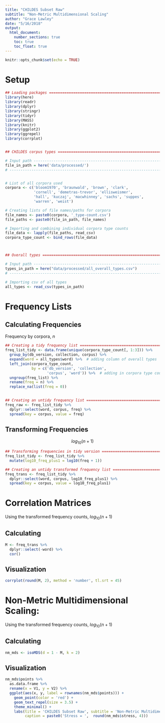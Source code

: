 ```yaml
---
title: "CHILDES Subset Raw"
subtitle: "Non-Metric Multidimensional Scaling"
author: "Grace Lawley"
date: "5/16/2018"
output:
  html_document:
    number_sections: true
    toc: true
    toc_float: true
---
```


```r
knitr::opts_chunk$set(echo = TRUE)
```
# Setup
```r
## Loading packages ===========================================================
library(here)
library(readr)
library(dplyr)
library(stringr)
library(tidyr)
library(MASS)
library(knitr)
library(ggplot2)
library(ggrepel)
library(corrplot)


## CHILDES corpus types =======================================================

# Input path ------------------------------------------------------------------
file_in_path = here('data/processed/')
# -----------------------------------------------------------------------------


# List of all corpora used
corpora <- c('bloom1970', 'braunwald', 'brown', 'clark', 
             'cornell', 'demetras-trevor', 'ellisweismer',
             'hall', 'kuczaj', 'macwhinney', 'sachs', 'suppes',
             'warren', 'weist')

# Creating lists of file names/paths for corpora
file_names <- paste0(corpora, '_type-count.csv')
file_paths <- paste0(file_in_path, file_names)

# Importing and combining individual corpora type counts
file_data <- lapply(file_paths, read_csv)
corpora_type_count <- bind_rows(file_data)



## Overall types ==============================================================

# Input path ------------------------------------------------------------------
types_in_path = here("data/processed/all_overall_types.csv")
# -----------------------------------------------------------------------------

# Importing csv of all types
all_types <- read_csv(types_in_path)
```

# Frequency Lists
## Calculating Frequencies
Frequency by corpora, *n*
```r
## Creating a tidy frequency list =============================================
freq_list_tidy <- data.frame(unique(corpora_type_count[, 1:3])) %>% 
  group_by(db_version, collection, corpus) %>% 
  expand(word = all_types$word) %>%  # adding column of overall types
  left_join(corpora_type_count,  
            by = c('db_version', 'collection',
                   'corpus', 'word')) %>%  # adding in corpora type counts
  ungroup(freq_list) %>%
  rename(freq = n) %>% 
  replace_na(list(freq = 0))
  

## Creating an untidy frequency list ==========================================
freq_raw <- freq_list_tidy %>% 
  dplyr::select(word, corpus, freq) %>% 
  spread(key = corpus, value = freq)
```
## Transforming Frequencies
$$log_{10}(n+1)$$  
```r
## Transforming frequencies in tidy version ===================================
freq_list_tidy <- freq_list_tidy %>% 
  mutate(log10_freq_plus1 = log10(freq + 1))

## Creating an untidy transformed frequency list ==============================
freq_trans <- freq_list_tidy %>% 
  dplyr::select(word, corpus, log10_freq_plus1) %>% 
  spread(key = corpus, value = log10_freq_plus1)
```


# Correlation Matrices
Using the transformed frequency counts, $log_{10}(n+1)$  

## Calculating  
```r
M <- freq_trans %>% 
  dplyr::select(-word) %>% 
  cor()
```

## Visualization
```r
corrplot(round(M, 2), method = 'number', tl.srt = 45)
```

# Non-Metric Multidimensional Scaling:
Using the transformed frequency counts, $log_{10}(n+1)$  

## Calculating  
```r
nm_mds <- isoMDS(d = 1 - M, k = 2)
```
## Visualization
```r
nm_mds$points %>% 
  as.data.frame %>% 
  rename(x = V1, y = V2) %>% 
  ggplot(aes(x, y, label = rownames(nm_mds$points))) +
    geom_point(color = 'red') +
    geom_text_repel(size = 3.5) +
    theme_minimal() +
    labs(title = 'CHILDES Subset Raw', subtitle = 'Non-Metric Multidimensional Scaling', 
         caption = paste0('Stress = ',  round(nm_mds$stress, 4)))
```







